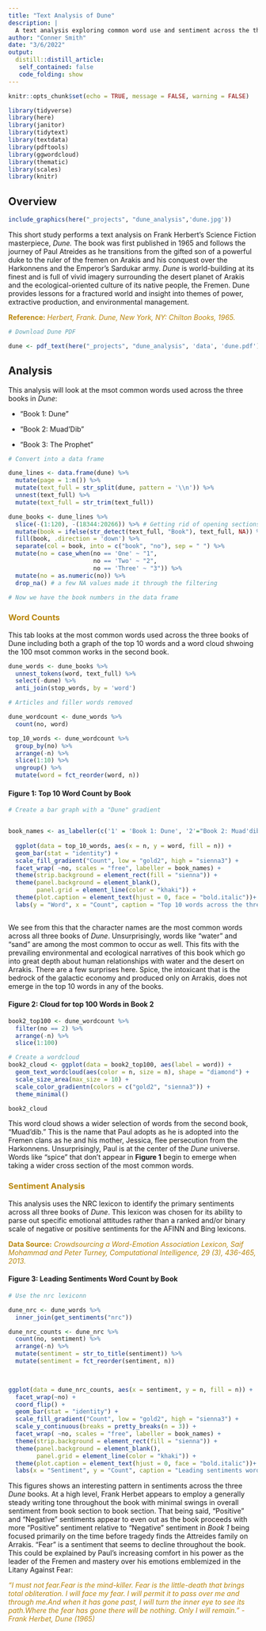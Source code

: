 ```yaml
---
title: "Text Analysis of Dune"
description: |
  A text analysis exploring common word use and sentiment across the three major sections of Frank Herbert's novel, Dune.
author: "Conner Smith"
date: "3/6/2022"
output: 
  distill::distill_article:
   self_contained: false
   code_folding: show
---
```


```r
knitr::opts_chunk$set(echo = TRUE, message = FALSE, warning = FALSE)

library(tidyverse)
library(here)
library(janitor)
library(tidytext)
library(textdata)
library(pdftools)
library(ggwordcloud)
library(thematic)
library(scales)
library(knitr)

```

## **Overview**

```r
include_graphics(here("_projects", "dune_analysis",'dune.jpg'))
```

This short study performs a text analysis on Frank Herbert's Science Fiction masterpiece, *Dune.* The book was first published in 1965 and follows the journey of Paul Atreides as he transitions from the gifted son of a powerful duke to the ruler of the fremen on Arakis and his conquest over the Harkonnens and the Emperor's Sardukar army. *Dune* is world-building at its finest and is full of vivid imagery surrounding the desert planet of Arakis and the ecological-oriented culture of its native people, the Fremen. Dune provides lessons for a fractured world and insight into themes of power, extractive production, and environmental management. 

<span style="color: darkgoldenrod;">**Reference:** *Herbert, Frank. Dune, New York, NY: Chilton Books, 1965.*</span>

```r
# Download Dune PDF

dune <- pdf_text(here("_projects", "dune_analysis", 'data', 'dune.pdf'))
```

## **Analysis** {.tabset}

This analysis will look at the msot common words used across the three books in *Dune*:

- "Book 1: Dune" 

- "Book 2: Muad'Dib" 

- "Book 3: The Prophet"

```r
# Convert into a data frame 

dune_lines <- data.frame(dune) %>% 
  mutate(page = 1:n()) %>%
  mutate(text_full = str_split(dune, pattern = '\\n')) %>% 
  unnest(text_full) %>% 
  mutate(text_full = str_trim(text_full)) 

dune_books <- dune_lines %>% 
  slice(-(1:120), -(18344:20266)) %>% # Getting rid of opening sections 
  mutate(book = ifelse(str_detect(text_full, "Book"), text_full, NA)) %>% 
  fill(book, .direction = 'down') %>% 
  separate(col = book, into = c("book", "no"), sep = " ") %>% 
  mutate(no = case_when(no == 'One' ~ "1",
                        no == 'Two' ~ "2",
                        no == 'Three' ~ "3")) %>%
  mutate(no = as.numeric(no)) %>% 
  drop_na() # a few NA values made it through the filtering

# Now we have the book numbers in the data frame 
```

### <span style="color: darkgoldenrod;">Word Counts</span> 

This tab looks at the most common words used across the three books of Dune including both a graph of the top 10 words and a word cloud shwoing the 100 msot common works in the second book. 

```r
dune_words <- dune_books %>% 
  unnest_tokens(word, text_full) %>% 
  select(-dune) %>%
  anti_join(stop_words, by = 'word')

# Articles and filler words removed 

dune_wordcount <- dune_words %>% 
  count(no, word)

top_10_words <- dune_wordcount %>% 
  group_by(no) %>% 
  arrange(-n) %>% 
  slice(1:10) %>%
  ungroup() %>% 
  mutate(word = fct_reorder(word, n)) 
```


#### **Figure 1: Top 10 Word Count by Book**

```r
# Create a bar graph with a "Dune" gradient


book_names <- as_labeller(c('1' = 'Book 1: Dune', '2'="Book 2: Muad'dib", '3'="Book 3: The Prophet"))
  
  ggplot(data = top_10_words, aes(x = n, y = word, fill = n)) +
  geom_bar(stat = "identity") +
  scale_fill_gradient("Count", low = "gold2", high = "sienna3") +
  facet_wrap( ~no, scales = "free", labeller = book_names) +
  theme(strip.background = element_rect(fill = "sienna")) +
  theme(panel.background = element_blank(),
        panel.grid = element_line(color = "khaki")) +
  theme(plot.caption = element_text(hjust = 0, face = "bold.italic"))+
  labs(y = "Word", x = "Count", caption = "Top 10 words across the three primary books of Dune")
  
```

We see from this that the character names are the most common words across all three books of *Dune*. Unsurprisingly, words like "water" and "sand" are among the most common to occur as well. This fits with the prevailing environmental and ecological narratives of this book which go into great depth about human relationships with water and the desert on Arrakis. There are a few surprises here. Spice, the intoxicant that is the bedrock of the galactic economy and produced only on Arrakis, does not emerge in the top 10 words in any of the books. 

#### **Figure 2: Cloud for top 100 Words in Book 2**

```r
book2_top100 <- dune_wordcount %>% 
  filter(no == 2) %>% 
  arrange(-n) %>% 
  slice(1:100)

# Create a wordcloud
book2_cloud <- ggplot(data = book2_top100, aes(label = word)) +
  geom_text_wordcloud(aes(color = n, size = n), shape = "diamond") +
  scale_size_area(max_size = 10) +
  scale_color_gradientn(colors = c("gold2", "sienna3")) +
  theme_minimal()

book2_cloud
```

This word cloud shows a wider selection of words from the second book, "Muad'dib." This is the name that Paul adopts as he is adopted into the Fremen clans as he and his mother, Jessica, flee persecution from the Harkonnens. Unsurprisingly, Paul is at the center of the *Dune* universe. Words like "spice" that don't appear in **Figure 1** begin to emerge when taking a wider cross section of the most common words. 


### <span style="color: darkgoldenrod;">Sentiment Analysis</span> 

This analysis uses the NRC lexicon to identify the primary sentiments across all three books of *Dune*. This lexicon was chosen for its ability to parse out specific emotional attitudes rather than a ranked and/or binary scale of negative or positive sentiments for the AFINN and Bing lexicons.  

<span style="color: darkgoldenrod;">**Data Source:** *Crowdsourcing a Word-Emotion Association Lexicon, Saif Mohammad and Peter Turney, Computational Intelligence, 29 (3), 436-465, 2013.*</span>

#### **Figure 3: Leading Sentiments Word Count by Book**
```r
# Use the nrc lexiconn

dune_nrc <- dune_words %>% 
  inner_join(get_sentiments("nrc"))

dune_nrc_counts <- dune_nrc %>% 
  count(no, sentiment) %>% 
  arrange(-n) %>% 
  mutate(sentiment = str_to_title(sentiment)) %>% 
  mutate(sentiment = fct_reorder(sentiment, n))
  


ggplot(data = dune_nrc_counts, aes(x = sentiment, y = n, fill = n)) +
  facet_wrap(~no) +
  coord_flip() +
  geom_bar(stat = "identity") +
  scale_fill_gradient("Count", low = "gold2", high = "sienna3") +
  scale_y_continuous(breaks = pretty_breaks(n = 3)) +
  facet_wrap( ~no, scales = "free", labeller = book_names) +
  theme(strip.background = element_rect(fill = "sienna")) +
  theme(panel.background = element_blank(),
        panel.grid = element_line(color = "khaki")) +
  theme(plot.caption = element_text(hjust = 0, face = "bold.italic"))+
  labs(x = "Sentiment", y = "Count", caption = "Leading sentiments words across the three primary books of Dune using the NRC lexiconn.")

```

This figures shows an interesting pattern in sentiments across the three *Dune* books. At a high level, Frank Herbet appears to employ a generally steady writing tone throughout the book with minimal swings in overall sentiment from book section to book section. That being said, "Positive" and "Negative" sentiments appear to even out as the book proceeds with more "Positive" sentiment relative to "Negative" sentiment in *Book 1* being focused primarily on the time before tragedy finds the Attreides family on Arrakis. "Fear" is a sentiment that seems to decline throughout the book. This could be explained by Paul's increasing comfort in his power as the leader of the Fremen and mastery over his emotions emblemized in the Litany Against Fear: 

<span style="color: darkgoldenrod;">*"I must not fear.Fear is the mind-killer. Fear is the little-death that brings total obliteration. I will face my fear. I will permit it to pass over me and through me.And when it has gone past, I will turn the inner eye to see its path.Where the fear has gone there will be nothing. Only I will remain." - Frank Herbet, Dune (1965)*</span>
